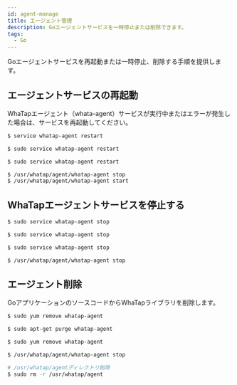 ```yaml
---
id: agent-manage
title: エージェント管理
description: Goエージェントサービスを一時停止または削除できます。
tags:
  - Go
---
```



Goエージェントサービスを再起動または一時停止、削除する手順を提供します。

## エージェントサービスの再起動

WhaTapエージェント（whata-agent）サービスが実行中またはエラーが発生した場合は、サービスを再起動してください。

<Tabs groupId="golang">
<TabItem value="rc" label="Red Hat/CentOS">

```bash title='SH'
$ service whatap-agent restart
```

</TabItem>
<TabItem value="du" label="Debian/Ubuntu">

```bash title='SH'
$ sudo service whatap-agent restart
```

</TabItem>
<TabItem value="al" label="Amazon Linux">

```bash title='SH'
$ sudo service whatap-agent restart
```

</TabItem>
<TabItem value="apl" label="Alpine Linux">

```bash title='SH'
$ /usr/whatap/agent/whatap-agent stop
$ /usr/whatap/agent/whatap-agent start
```

</TabItem>
</Tabs>

## WhaTapエージェントサービスを停止する

<Tabs groupId="golang">
<TabItem value="rc" label="Red Hat/CentOS">

```bash title='SH'
$ sudo service whatap-agent stop
```

</TabItem>
<TabItem value="du" label="Debian/Ubuntu">

```bash title='SH'
$ sudo service whatap-agent stop
```

</TabItem>
<TabItem value="al" label="Amazon Linux">

```bash title='SH'
$ sudo service whatap-agent stop
```

</TabItem>
<TabItem value="apl" label="Alpine Linux">

```bash title='SH'
$ /usr/whatap/agent/whatap-agent stop
```

</TabItem>
</Tabs>

## エージェント削除

GoアプリケーションのソースコードからWhaTapライブラリを削除します。

<Tabs groupId="golang">
<TabItem value="rc" label="Red Hat/CentOS">

```bash title='SH'
$ sudo yum remove whatap-agent
```

</TabItem>
<TabItem value="du" label="Debian/Ubuntu">

```bash title='SH'
$ sudo apt-get purge whatap-agent
```

</TabItem>
<TabItem value="al" label="Amazon Linux">

```bash title='SH'
$ sudo yum remove whatap-agent
```

</TabItem>
<TabItem value="apl" label="Alpine Linux">

```bash title='SH'
$ /usr/whatap/agent/whatap-agent stop

# /usr/whatap/agentディレクトリ削除
$ sudo rm -r /usr/whatap/agent
```

</TabItem>
</Tabs>
